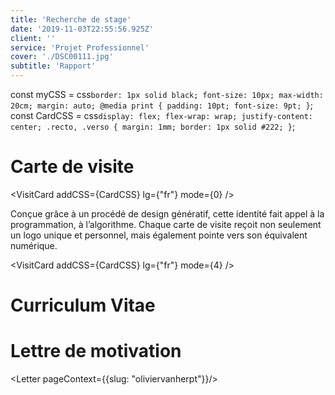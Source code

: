 ```yaml
---
title: 'Recherche de stage'
date: '2019-11-03T22:55:56.925Z'
client: ''
service: 'Projet Professionnel'
cover: './DSC00111.jpg'
subtitle: 'Rapport'
---
```


const myCSS = css`
    border: 1px solid black;
    font-size: 10px;
    max-width: 20cm;
    margin: auto;
    @media print {
        padding: 10pt;
        font-size: 9pt;
    }
`;
const CardCSS = css`
    display: flex;
    flex-wrap: wrap;
    justify-content: center;
    .recto,
    .verso {
        margin: 1mm;
        border: 1px solid #222;
    }
`;

# Carte de visite

<VisitCard addCSS={CardCSS} lg={"fr"} mode={0} />

Conçue grâce à un procédé de design génératif, cette identité fait appel à la programmation, à l’algorithme. Chaque carte de visite reçoit non seulement un logo unique et personnel, mais également pointe vers son équivalent numérique. 

<VisitCard addCSS={CardCSS} lg={"fr"} mode={4} />

# Curriculum Vitae

<Cv addCSS={myCSS}/>

# Lettre de motivation

<Letter pageContext={{slug: "oliviervanherpt"}}/>